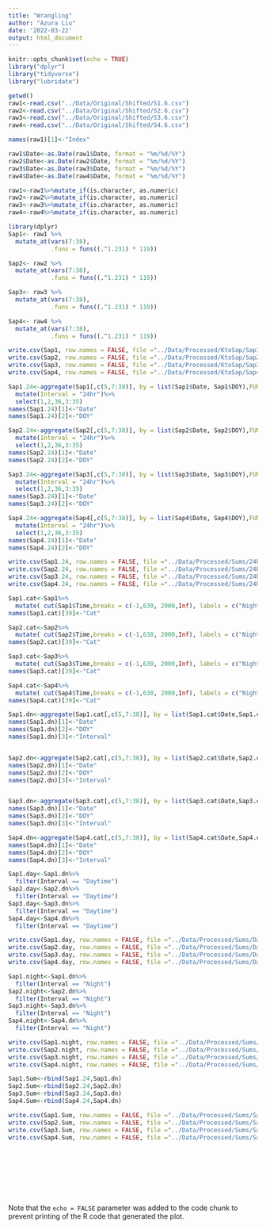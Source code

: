 ```yaml
---
title: "Wrangling"
author: "Azura Liu"
date: '2022-03-22'
output: html_document
---
```


```r
knitr::opts_chunk$set(echo = TRUE)
library("dplyr")
library("tidyverse")
library("lubridate")

getwd()
raw1<-read.csv("../Data/Original/Shifted/S1.6.csv")
raw2<-read.csv("../Data/Original/Shifted/S2.6.csv")
raw3<-read.csv("../Data/Original/Shifted/S3.6.csv")
raw4<-read.csv("../Data/Original/Shifted/S4.6.csv")

names(raw1)[1]<-"Index"
```

```r
raw1$Date<-as.Date(raw1$Date, format = "%m/%d/%Y")
raw2$Date<-as.Date(raw2$Date, format = "%m/%d/%Y")
raw3$Date<-as.Date(raw3$Date, format = "%m/%d/%Y")
raw4$Date<-as.Date(raw4$Date, format = "%m/%d/%Y")

raw1<-raw1%>%mutate_if(is.character, as.numeric)
raw2<-raw2%>%mutate_if(is.character, as.numeric)
raw3<-raw3%>%mutate_if(is.character, as.numeric)
raw4<-raw4%>%mutate_if(is.character, as.numeric)
```

```r
library(dplyr)
Sap1<- raw1 %>% 
  mutate_at(vars(7:38),
            .funs = funs((.^1.231) * 119))

Sap2<- raw2 %>% 
  mutate_at(vars(7:38),
            .funs = funs((.^1.231) * 119))

Sap3<- raw3 %>% 
  mutate_at(vars(7:38),
            .funs = funs((.^1.231) * 119))

Sap4<- raw4 %>% 
  mutate_at(vars(7:38),
            .funs = funs((.^1.231) * 119))

write.csv(Sap1, row.names = FALSE, file ="../Data/Processed/KtoSap/Sap1.csv")
write.csv(Sap2, row.names = FALSE, file ="../Data/Processed/KtoSap/Sap2.csv")
write.csv(Sap3, row.names = FALSE, file ="../Data/Processed/KtoSap/Sap3.csv")
write.csv(Sap4, row.names = FALSE, file ="../Data/Processed/KtoSap/Sap4.csv")
```

```r
Sap1.24<-aggregate(Sap1[,c(5,7:38)], by = list(Sap1$Date, Sap1$DOY),FUN = "sum")%>%
  mutate(Interval = "24hr")%>%
  select(1,2,36,3:35)
names(Sap1.24)[1]<-"Date"
names(Sap1.24)[2]<-"DOY"

Sap2.24<-aggregate(Sap2[,c(5,7:38)], by = list(Sap2$Date, Sap2$DOY),FUN = "sum")%>%
  mutate(Interval = "24hr")%>%
  select(1,2,36,3:35)
names(Sap2.24)[1]<-"Date"
names(Sap2.24)[2]<-"DOY"

Sap3.24<-aggregate(Sap3[,c(5,7:38)], by = list(Sap3$Date, Sap3$DOY),FUN = "sum")%>%
  mutate(Interval = "24hr")%>%
  select(1,2,36,3:35)
names(Sap3.24)[1]<-"Date"
names(Sap3.24)[2]<-"DOY"

Sap4.24<-aggregate(Sap4[,c(5,7:38)], by = list(Sap4$Date, Sap4$DOY),FUN = "sum")%>%
  mutate(Interval = "24hr")%>%
  select(1,2,36,3:35)
names(Sap4.24)[1]<-"Date"
names(Sap4.24)[2]<-"DOY"

write.csv(Sap1.24, row.names = FALSE, file ="../Data/Processed/Sums/24hr/Sap1.24.csv")
write.csv(Sap2.24, row.names = FALSE, file ="../Data/Processed/Sums/24hr/Sap2.24.csv")
write.csv(Sap3.24, row.names = FALSE, file ="../Data/Processed/Sums/24hr/Sap3.24.csv")
write.csv(Sap4.24, row.names = FALSE, file ="../Data/Processed/Sums/24hr/Sap4.24.csv")

```

```r
Sap1.cat<-Sap1%>%
  mutate( cut(Sap1$Time,breaks = c(-1,630, 2000,Inf), labels = c("Night", "Daytime", "Night")))
names(Sap1.cat)[39]<-"Cat"

Sap2.cat<-Sap2%>%
  mutate( cut(Sap2$Time,breaks = c(-1,630, 2000,Inf), labels = c("Night", "Daytime", "Night")))
names(Sap2.cat)[39]<-"Cat"

Sap3.cat<-Sap3%>%
  mutate( cut(Sap3$Time,breaks = c(-1,630, 2000,Inf), labels = c("Night", "Daytime", "Night")))
names(Sap3.cat)[39]<-"Cat"

Sap4.cat<-Sap4%>%
  mutate( cut(Sap4$Time,breaks = c(-1,630, 2000,Inf), labels = c("Night", "Daytime", "Night")))
names(Sap4.cat)[39]<-"Cat"
```

```r
Sap1.dn<-aggregate(Sap1.cat[,c(5,7:38)], by = list(Sap1.cat$Date,Sap1.cat$DOY, Sap1.cat$Cat),FUN = "sum")
names(Sap1.dn)[1]<-"Date"
names(Sap1.dn)[2]<-"DOY"
names(Sap1.dn)[3]<-"Interval"


Sap2.dn<-aggregate(Sap2.cat[,c(5,7:38)], by = list(Sap2.cat$Date,Sap2.cat$DOY, Sap2.cat$Cat),FUN = "sum")
names(Sap2.dn)[1]<-"Date"
names(Sap2.dn)[2]<-"DOY"
names(Sap2.dn)[3]<-"Interval"


Sap3.dn<-aggregate(Sap3.cat[,c(5,7:38)], by = list(Sap3.cat$Date,Sap3.cat$DOY, Sap3.cat$Cat),FUN = "sum")
names(Sap3.dn)[1]<-"Date"
names(Sap3.dn)[2]<-"DOY"
names(Sap3.dn)[3]<-"Interval"

Sap4.dn<-aggregate(Sap4.cat[,c(5,7:38)], by = list(Sap4.cat$Date,Sap4.cat$DOY, Sap4.cat$Cat),FUN = "sum")
names(Sap4.dn)[1]<-"Date"
names(Sap4.dn)[2]<-"DOY"
names(Sap4.dn)[3]<-"Interval"
```

```r
Sap1.day<-Sap1.dn%>%
  filter(Interval == "Daytime")
Sap2.day<-Sap2.dn%>%
  filter(Interval == "Daytime")
Sap3.day<-Sap3.dn%>%
  filter(Interval == "Daytime")
Sap4.day<-Sap4.dn%>%
  filter(Interval == "Daytime")

write.csv(Sap1.day, row.names = FALSE, file ="../Data/Processed/Sums/Daytime/Sap1.day.csv")
write.csv(Sap2.day, row.names = FALSE, file ="../Data/Processed/Sums/Daytime/Sap2.day.csv")
write.csv(Sap3.day, row.names = FALSE, file ="../Data/Processed/Sums/Daytime/Sap3.day.csv")
write.csv(Sap4.day, row.names = FALSE, file ="../Data/Processed/Sums/Daytime/Sap4.day.csv")

Sap1.night<-Sap1.dn%>%
  filter(Interval == "Night")
Sap2.night<-Sap2.dn%>%
  filter(Interval == "Night")
Sap3.night<-Sap3.dn%>%
  filter(Interval == "Night")
Sap4.night<-Sap4.dn%>%
  filter(Interval == "Night")

write.csv(Sap1.night, row.names = FALSE, file ="../Data/Processed/Sums/Night/Sap1.night.csv")
write.csv(Sap2.night, row.names = FALSE, file ="../Data/Processed/Sums/Night/Sap2.night.csv")
write.csv(Sap3.night, row.names = FALSE, file ="../Data/Processed/Sums/Night/Sap3.night.csv")
write.csv(Sap4.night, row.names = FALSE, file ="../Data/Processed/Sums/Night/Sap4.night.csv")
```

```r
Sap1.Sum<-rbind(Sap1.24,Sap1.dn)
Sap2.Sum<-rbind(Sap2.24,Sap2.dn)
Sap3.Sum<-rbind(Sap3.24,Sap3.dn)
Sap4.Sum<-rbind(Sap4.24,Sap4.dn)

write.csv(Sap1.Sum, row.names = FALSE, file ="../Data/Processed/Sums/Sap1.Sum.csv")
write.csv(Sap2.Sum, row.names = FALSE, file ="../Data/Processed/Sums/Sap2.Sum.csv")
write.csv(Sap3.Sum, row.names = FALSE, file ="../Data/Processed/Sums/Sap3.Sum.csv")
write.csv(Sap4.Sum, row.names = FALSE, file ="../Data/Processed/Sums/Sap4.Sum.csv")
```

```r

```

```r

```

```r

```

```r

```

```r

```

```r

```

```r

```

```r

```


Note that the `echo = FALSE` parameter was added to the code chunk to prevent printing of the R code that generated the plot.
